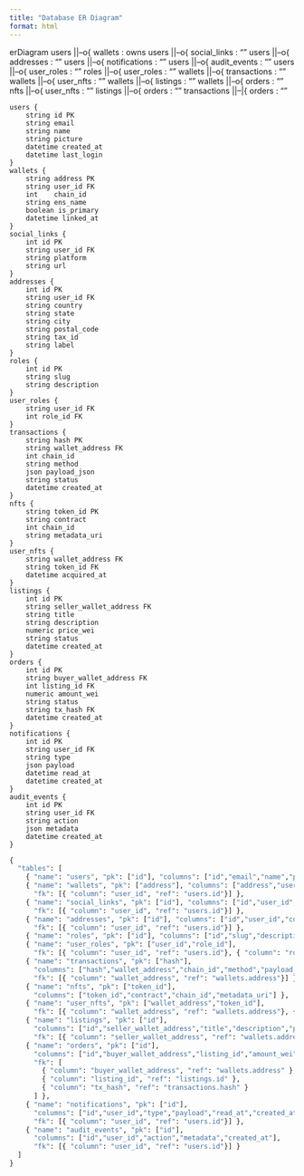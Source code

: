 ```yaml
---
title: "Database ER Diagram"
format: html
---
```


erDiagram
    users ||--o{ wallets : owns
    users ||--o{ social_links : ""
    users ||--o{ addresses : ""
    users ||--o{ notifications : ""
    users ||--o{ audit_events : ""
    users ||--o{ user_roles : ""
    roles ||--o{ user_roles : ""
    wallets ||--o{ transactions : ""
    wallets ||--o{ user_nfts : ""
    wallets ||--o{ listings : ""
    wallets ||--o{ orders : ""
    nfts ||--o{ user_nfts : ""
    listings ||--o{ orders : ""
    transactions ||--|{ orders : ""

    users {
        string id PK
        string email
        string name
        string picture
        datetime created_at
        datetime last_login
    }
    wallets {
        string address PK
        string user_id FK
        int    chain_id
        string ens_name
        boolean is_primary
        datetime linked_at
    }
    social_links {
        int id PK
        string user_id FK
        string platform
        string url
    }
    addresses {
        int id PK
        string user_id FK
        string country
        string state
        string city
        string postal_code
        string tax_id
        string label
    }
    roles {
        int id PK
        string slug
        string description
    }
    user_roles {
        string user_id FK
        int role_id FK
    }
    transactions {
        string hash PK
        string wallet_address FK
        int chain_id
        string method
        json payload_json
        string status
        datetime created_at
    }
    nfts {
        string token_id PK
        string contract
        int chain_id
        string metadata_uri
    }
    user_nfts {
        string wallet_address FK
        string token_id FK
        datetime acquired_at
    }
    listings {
        int id PK
        string seller_wallet_address FK
        string title
        string description
        numeric price_wei
        string status
        datetime created_at
    }
    orders {
        int id PK
        string buyer_wallet_address FK
        int listing_id FK
        numeric amount_wei
        string status
        string tx_hash FK
        datetime created_at
    }
    notifications {
        int id PK
        string user_id FK
        string type
        json payload
        datetime read_at
        datetime created_at
    }
    audit_events {
        int id PK
        string user_id FK
        string action
        json metadata
        datetime created_at
    }

```python
{
  "tables": [
    { "name": "users", "pk": ["id"], "columns": ["id","email","name","picture","created_at","last_login"] },
    { "name": "wallets", "pk": ["address"], "columns": ["address","user_id","chain_id","ens_name","is_primary","linked_at"],
      "fk": [{ "column": "user_id", "ref": "users.id"}] },
    { "name": "social_links", "pk": ["id"], "columns": ["id","user_id","platform","url"],
      "fk": [{ "column": "user_id", "ref": "users.id"}] },
    { "name": "addresses", "pk": ["id"], "columns": ["id","user_id","country","state","city","postal_code","tax_id","label"],
      "fk": [{ "column": "user_id", "ref": "users.id"}] },
    { "name": "roles", "pk": ["id"], "columns": ["id","slug","description"] },
    { "name": "user_roles", "pk": ["user_id","role_id"],
      "fk": [{ "column": "user_id", "ref": "users.id"}, { "column": "role_id", "ref": "roles.id"}] },
    { "name": "transactions", "pk": ["hash"],
      "columns": ["hash","wallet_address","chain_id","method","payload_json","status","created_at"],
      "fk": [{ "column": "wallet_address", "ref": "wallets.address"}] },
    { "name": "nfts", "pk": ["token_id"],
      "columns": ["token_id","contract","chain_id","metadata_uri"] },
    { "name": "user_nfts", "pk": ["wallet_address","token_id"],
      "fk": [{ "column": "wallet_address", "ref": "wallets.address"}, { "column": "token_id", "ref": "nfts.token_id"}] },
    { "name": "listings", "pk": ["id"],
      "columns": ["id","seller_wallet_address","title","description","price_wei","status","created_at"],
      "fk": [{ "column": "seller_wallet_address", "ref": "wallets.address"}] },
    { "name": "orders", "pk": ["id"],
      "columns": ["id","buyer_wallet_address","listing_id","amount_wei","status","tx_hash","created_at"],
      "fk": [
        { "column": "buyer_wallet_address", "ref": "wallets.address" },
        { "column": "listing_id", "ref": "listings.id" },
        { "column": "tx_hash", "ref": "transactions.hash" }
      ] },
    { "name": "notifications", "pk": ["id"],
      "columns": ["id","user_id","type","payload","read_at","created_at"],
      "fk": [{ "column": "user_id", "ref": "users.id"}] },
    { "name": "audit_events", "pk": ["id"],
      "columns": ["id","user_id","action","metadata","created_at"],
      "fk": [{ "column": "user_id", "ref": "users.id"}] }
  ]
}
```
